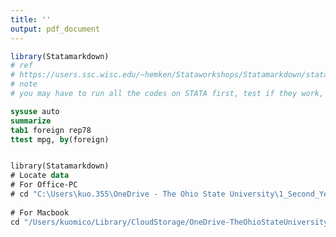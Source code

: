 ```yaml
---
title: ''
output: pdf_document
---
```


<!-- STATA engine setup -->
```r
library(Statamarkdown)
# ref
# https://users.ssc.wisc.edu/~hemken/Stataworkshops/Statamarkdown/stata-and-r-markdown.html
# note
# you may have to run all the codes on STATA first, test if they work, and then copy paste those code here.
```

<!-- test -->
```stata
sysuse auto
summarize
tab1 foreign rep78
ttest mpg, by(foreign)
```

\section{Table and Figures}

<!-- Descriptive stats -->

```stata


```


<!-- Regression Results -->

```stata
library(Statamarkdown)
# Locate data
# For Office-PC
# cd "C:\Users\kuo.355\OneDrive - The Ohio State University\1_Second_Year_Paper\3_Data_Analysis\Data\cleaned_Data\R"
	
# For Macbook
cd "/Users/kuomico/Library/CloudStorage/OneDrive-TheOhioStateUniversity/1_Second_Year_Paper/3_Data_Analysis/Data/Cleaned_Data/R"

```


<!-- table 2, gender X college major and attachment -->

\input{Stata_Outputs/Table/M_final.tex}



<!-- Figure 2, gender diff in degree's effect. -->

\begin{figure}
    \centering
    \includegraphics[width=0.7\textwidth]{Stata_Outputs/Figure/F4.png}
    \caption{This is a sample image.}
    \label{fig:sample-image}
\end{figure}

<!-- Figure 2, gender diff in degree's effect. -->

\begin{figure}
    \centering
    \includegraphics[width=0.7\textwidth]{Stata_Outputs/Figure/F4.png}
    \caption{This is a sample image.}
    \label{fig:sample-image}
\end{figure}

